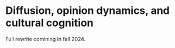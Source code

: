 # Diffusion, opinion dynamics, and cultural cognition

Full rewrite comining in fall 2024.

<!-- 
- Two chapters to be integrated
- GESIS

# GESIS

# Simulation and Agent-based Modelling

This notebook accompanies the recorded lecture on "Simulation and Agent-based Modelling." It's intended to provide you with a hands-on experience in building and analyzing agent-based models using Python.

## Learning Objectives

By the end of this workshop, you will be able to:

1. Understand the basic concepts and components of agent-based modeling.
2. Implement a simple SIR model using Mesa, a Python library for agent-based modeling.
    - In this notebook, this is done via the course package `icsspy`, but the models we load here are the same ones I developed in the lecture.
3. Analyze the behavior of the SIR model under different conditions and parameters.
4. Explore a Bounded Confidence Model to understand opinion dynamics.
5. Conduct sensitivity analysis and parameter sweeps to systematically investigate model behavior.


## Setup

Let's start by importing the necessary packages and configuring our environment.

```python
import mesa
from mesa.batchrunner import batch_run
import matplotlib.pyplot as plt
import numpy as np
import pandas as pd
import random
import networkx as nx
import seaborn as sns
import matplotlib.pyplot as plt

import icsspy
icsspy.set_style()
from icsspy.networks import plot_line_comparison
```


## Load and Configure the Model(s)

We'll begin by exploring a classic Susceptible-Infected-Recovered (SIR) model. This model is often used to simulate the spread of infectious diseases.

### Model 1: SIR Model with High Transmissibility

First, let's load the SIRModel class from the course package and define the parameters for our first model, which simulates a disease with a high infection rate.

```python
from icsspy.abms.sir import SIRModel

model_1_params = {'N': 100,
 'grid_height': 40,
 'grid_width': 40,
 'infection_rate': 0.3,
 'max_agent_step_size': 1,
 'n_initial_infections': 2,
 'n_iterations': 150,
 'recovery_time_range': [14, 24]
}

print("Model 1 Params\n", model_1_params)
```

Here, we have a population of 100 agents on a 40x40 grid. The infection rate is set to 0.3, meaning there's a 30% chance that a susceptible agent will become infected when in contact with an infected agent. The agents can move to adjacent cells, and their recovery time is randomly chosen between 14 and 24 time steps.

Now, let's run the model and store the results.

```python
model_1 = SIRModel(
    n_initial_infections = model_1_params['n_initial_infections'],
    grid_width = model_1_params['grid_width'],
    grid_height = model_1_params['grid_height'],
    N = model_1_params['N'],
    infection_rate = model_1_params['infection_rate'],
    recovery_time_range = model_1_params['recovery_time_range'],
    max_agent_step_size = model_1_params['max_agent_step_size'],
)

for i in range(model_1_params['n_iterations']):
    model_1.step()

m1res = model_1.datacollector.get_model_vars_dataframe()
m1res
```

### Model 2: SIR Model with Low Transmissibility

```python
model_2_params = {'N': 100,
 'grid_height': 40,
 'grid_width': 40,
 'infection_rate': 0.15,
 'max_agent_step_size': 1,
 'n_initial_infections': 2,
 'n_iterations': 150,
 'recovery_time_range': [14, 24]
}

print("\nModel 2 Params\n", model_2_params)
```

We have kept most of the parameters the same as in Model 1, except for the infection rate, which is now 0.15, to simulate a less contagious disease.

Now, let's run Model 2.

```python
model_2 = SIRModel(
    n_initial_infections = model_2_params['n_initial_infections'],
    grid_width = model_2_params['grid_width'],
    grid_height = model_2_params['grid_height'],
    N = model_2_params['N'],
    infection_rate = model_2_params['infection_rate'],
    recovery_time_range = model_2_params['recovery_time_range'],
    max_agent_step_size = model_2_params['max_agent_step_size'],
)

for i in range(model_2_params['n_iterations']):
    model_2.step()

m2res = model_2.datacollector.get_model_vars_dataframe()
m2res
```

### Comparing the Two Models

Let's compare the infection curves from both models to see how the different infection rates affect the spread of the disease.

```python
fig, ax = plt.subplots()
ax.plot(m1res['Infected'], label=r'High transmissibility, $\beta$=0.3')
ax.plot(m2res['Infected'], label=r'Low transmissibility $\beta$=0.15')
plt.xlabel("\nDiscrete Steps in Time")
plt.ylabel("Proportion Infected\n")
plt.legend(loc='upper right', fontsize=10)
plt.savefig('output/sir_compare_models_1-2.png')
```

### Analyzing Agent Interactions

In addition to tracking the number of infected agents, it's also useful to analyze how agents interact with each other during the simulation.

```python
interaction_graphs = {}
interaction_graph_summaries = {}

models = [model_1, model_2]
for i, model in enumerate(models, start=1):
    wel = []
    for agent in model.schedule.agents:
        for k, v in agent.interactions.items():
            wel.append((int(agent.unique_id), k, v))

    G = nx.Graph()
    G.add_weighted_edges_from(wel)
    interaction_graphs[f'M{i}'] = G

    avg_degree = round(sum(dict(G.degree()).values()) / float(G.number_of_nodes()), 2)
    interaction_graph_summaries[f'M{i}'] = (G.number_of_nodes(), G.number_of_edges(), avg_degree)
```

```python
interaction_graph_summaries = pd.DataFrame(interaction_graph_summaries).T
interaction_graph_summaries.columns = ['No. Nodes', 'No. Edges', 'Avg. Degree']
interaction_graph_summaries
```

```python
# Initialize an empty graph
G = interaction_graphs['M2']
weights = [d['weight'] for u, v, d in G.edges(data=True)]

plt.figure(figsize=(8, 6))
sns.ecdfplot(weights)
plt.xlabel('Interaction Weight')
plt.ylabel('ECDF')
plt.title('ECDF of Interaction Weights')
plt.grid(True)
plt.savefig('output/compare_agent_networks.png', dpi=300)
```


## Model Analysis

So far we have not been very systematic in how we've approaches analyzing the outputs of our SIR model. What's involved in more systematic analyses?

The primary goal of analyzing an agent-based model is to gain insights into how the model behaves and how well it represents the real-world system it's designed to simulate. This involves understanding the dynamics of the model, validating it against empirical data, and exploring the implications of different parameter settings.

When iteratively analyzing models, we can use Sensitivity Analysis, Parameter Sweeps, and Computational Experiments to understand, test, and analyze the behavior of the model under various conditions. These methods are essential for ensuring the model's reliability and for interpreting its results. 

## Sensitivity Analysis: Peak Proportion Infected

Sensitivity Analysis: Peak Proportion Infected
Sensitivity analysis helps determine how changes in model parameters affect the outcomes. Here, we'll focus on the peak proportion of infected agents as our outcome of interest.

First, let's set up a parameter sweep for the sensitivity analysis.


```python
params = {
    "N": 100,
    "grid_height": 40,
    "grid_width": 40,
    "infection_rate": [0.2, 0.4, 0.6, 0.8,],
    "recovery_time_range": [(7,14), (14,24)],
    "max_agent_step_size": [2, 4, 6, 8, 10, 12],
    "n_initial_infections": [1, 5, 10, 15, 20, 25]
}
```

Then we can run multiple mpdels for every combination of parameters using the batch_run() function.

```python
results = mesa.batch_run(
    model_cls=SIRModel,
    parameters=params,
    iterations=10,
    max_steps=100,
    number_processes=1,
    data_collection_period=1,  # collect data at every step
    display_progress=True,
)

results_df = pd.DataFrame(results)
results_df.info()
```

```python
results_df.head()
```

Let's create a small multiples plot to compare some high-level patterns across different parameter settings.

```python
melted_df = pd.melt(
    results_df,
    # include 'RunId' to differentiate runs
    id_vars=['n_initial_infections', 'infection_rate', 'Step', 'RunId'],
    value_vars=['Susceptible', 'Infected', 'Recovered'],
    var_name='State',
    value_name='Proportion'
)

# create the FacetGrid
g = sns.FacetGrid(
    melted_df, col="n_initial_infections", hue="State",
    col_wrap=3, height=4, aspect=1.5
)

# map the scatterplot for individual observations
g.map_dataframe(
    sns.scatterplot, x='Step', y='Proportion', alpha=0.005, edgecolor=None
)

# map the lineplot for aggregated data
g.map_dataframe(
    sns.lineplot, x='Step', y='Proportion', linewidth=2,
)

g.add_legend()
g.set_axis_labels("Time Step", "Proportion")
g.set_titles("Initial Infections: {col_name}")

plt.savefig("images/sir_subplots.png", dpi=300)
```


![Batch results for Model 2 with mean trends emphasized.](images/sir_subplots.png)

Next, we aggreate the results for the sensitivity analysis.

```python
aggregated_results = results_df.groupby(["RunId", "infection_rate", "recovery_time_range", "max_agent_step_size", "n_initial_infections"]).agg(
    peak_infected=("Infected", "max")
).reset_index()

aggregated_results.head()
```

Let's plot the sensitivity analysis results. We'll need to convert the `recovery_time_range` tuples into strings first.

```python
aggregated_results['recovery_time_range_str'] = aggregated_results['recovery_time_range'].apply(lambda x: f"{x[0]}-{x[1]}")
```

And then we can set up the plot.

```python
fig, axes = plt.subplots(2, 2, figsize=(16, 12), sharey=True)

# infection rate
sns.boxplot(ax=axes[0, 0], x="infection_rate", y="peak_infected", data=aggregated_results)
axes[0, 0].set_title("\n(a) Sensitivity to Infection Rate", loc="left")
axes[0, 0].set_xlabel("\nInfection Rate")
axes[0, 0].set_ylabel("Peak Infected\n")

# recovery time range (use the string version we just created)
sns.boxplot(ax=axes[0, 1], x="recovery_time_range_str", y="peak_infected", data=aggregated_results)
axes[0, 1].set_title("\n(b) Sensitivity to Recovery Time Range", loc="left")
axes[0, 1].set_xlabel("\nRecovery Time Range")
axes[0, 1].set_ylabel("Peak Infected\n")

# max agent step size
sns.boxplot(ax=axes[1, 0], x="max_agent_step_size", y="peak_infected", data=aggregated_results)
axes[1, 0].set_title("\n(c) Sensitivity to Max Agent Step Size", loc="left")
axes[1, 0].set_xlabel("\nMax Agent Step Size")
axes[1, 0].set_ylabel("Peak Infected\n")

# initial infections
sns.boxplot(ax=axes[1, 1], x="n_initial_infections", y="peak_infected", data=aggregated_results)
axes[1, 1].set_title("\n(d) Sensitivity to Initial Infections", loc="left")
axes[1, 1].set_xlabel("\nInitial Infections")
axes[1, 1].set_ylabel("Peak Infected\n")

plt.tight_layout()
plt.savefig("images/sir_sensitivity_analysis.png", dpi=300)
```

![Sensitivity plot for our SIR model parameters and peak proportion infected across all model runs.](images/sir_sensitivity_analysis.png)

### Correlate the Parameters with the Outcomes

As an additional step, we can correlate our parameters with the peak proportion infected to get a sense of the relative influence of each parameter. To do so, we have to transform the recovery time ranges into a single number. There are a few ways we could do this, but to keep things simple we'll take the mean of the two values.

```python
aggregated_results["recovery_time_range_numeric"] = aggregated_results["recovery_time_range"].apply(lambda x: sum(x) / len(x))
```

Once we've done that, we'll drop the original tuple (`recovery_time_range`) and it's string representation (`recovery_time_range_str`). I'll create a new dataframe for these modifications, since we'll use the dropped variables in our second sensitivity analysis.

```python
aggregated_results_4corr = aggregated_results.copy()
aggregated_results_4corr.drop(['recovery_time_range', 'recovery_time_range_str'], axis=1, inplace=True)
```

And now we can correlate!

```python
correlation_matrix = aggregated_results_4corr.corr()
peak_infected_correlations = correlation_matrix["peak_infected"].drop(
    ["peak_infected", "RunId"]
)
```

Let's visualize the correlations using a line comparison plot.

```python
for_plotting = {}
for parameter, correlation in zip(peak_infected_correlations.index, peak_infected_correlations.values):
    for_plotting[parameter] = round(correlation, 4)

plot_line_comparison(
    for_plotting,
    xrange=(0,1), # all positive correlations
    print_decimals=True,
    title="",
    xlabel='\nCorrelations between model parameters and peak infection.',
    filename="images/sir_correlations_params_peak_infection.png"
)
```


## Sensitivity Analysis: Time to Peak Proportion Infected

Next, let's analyze how different parameters affect the time it takes for the infection to reach its peak.


```python
time_to_peak = results_df.loc[results_df.groupby("RunId")["Infected"].idxmax()]
time_to_peak = time_to_peak[["RunId", "Step", "Infected"]].rename(
    columns={"Step": "time_to_peak", "Infected": "peak_infected"}
)

time_to_peak_merged = pd.merge(time_to_peak, aggregated_results, on="RunId")
```

Let's visualize how the time to peak infection varies with different parameters.

```python
fig, axes = plt.subplots(2, 2, figsize=(16, 12), sharey=True)

# Infection rate
sns.boxplot(ax=axes[0, 0], x="infection_rate", y="time_to_peak", data=time_to_peak_merged)
axes[0, 0].set_title("\n(a) Time to Peak Infection vs. Infection Rate", loc="left")
axes[0, 0].set_xlabel("\nInfection Rate")
axes[0, 0].set_ylabel("Time to Peak Infection\n")

# Recovery time range
sns.boxplot(ax=axes[0, 1], x="recovery_time_range_str", y="time_to_peak", data=time_to_peak_merged)
axes[0, 1].set_title("\n(b) Time to Peak Infection vs. Recovery Time Range", loc="left")
axes[0, 1].set_xlabel("\nRecovery Time Range")
axes[0, 1].set_ylabel("Time to Peak Infection\n")

# Max agent step size
sns.boxplot(ax=axes[1, 0], x="max_agent_step_size", y="time_to_peak", data=time_to_peak_merged)
axes[1, 0].set_title("\n(c) Time to Peak Infection vs. Max Agent Step Size", loc="left")
axes[1, 0].set_xlabel("\nMax Agent Step Size")
axes[1, 0].set_ylabel("Time to Peak Infection\n")

# Initial infections
sns.boxplot(ax=axes[1, 1], x="n_initial_infections", y="time_to_peak", data=time_to_peak_merged)
axes[1, 1].set_title("\n(d) Time to Peak Infection vs. Initial Infections", loc="left")
axes[1, 1].set_xlabel("\nInitial Infections")
axes[1, 1].set_ylabel("Time to Peak Infection\n")

plt.tight_layout()
plt.savefig("images/sir_time_to_peak_analysis.png", dpi=300)
```

There is much more we could do here, but let's move on to a different example.

# Social Learning, Influence, and Opinion Dynamics

- ODD Protocol for Bounded Confidence Model

## Bounded Confidence Models

```python
from mesa import Agent
from mesa import Model
from mesa.space import MultiGrid
from mesa.time import RandomActivation
from mesa.datacollection import DataCollector
import matplotlib.pyplot as plt
import seaborn as sns
import pandas as pd
import numpy as np
from pprint import pprint
import yaml

import icsspy
icsspy.set_style()
```

```python
from icsspy.abms.bounded_confidence import BoundedConfidenceModel
```


```python
model_params = {'N': 100,
 'epsilon': 0.5,
 'grid_height': 40,
 'grid_width': 40,
 'max_agent_step_size': 1,
 'n_iterations': 1500
}
pprint(model_params)
```

### Run the Model & Collect Data

Let's run the model with the parameters we've defined and collect the data.

```python
model = BoundedConfidenceModel(
    grid_width=model_params['grid_width'],
    grid_height=model_params['grid_height'],
    N=model_params['N'],
    epsilon=model_params['epsilon'],
    max_agent_step_size=model_params['max_agent_step_size'],
)

for i in range(model_params['n_iterations']):
    model.step()

results = model.datacollector.get_agent_vars_dataframe().reset_index()
results.head(10)
```

### Plot Opinion Distributions

Now, we'll visualize the evolution of the opinion distribution over time.

```python
grouped = results.groupby('Step')

plt.figure(figsize=(10, 6))

for name, group in grouped:
    sns.kdeplot(group['Opinion'], color='C0', alpha=0.2)

plt.xlabel('\nOpinion')
plt.ylabel('Density\n')
title = "Bounded Confidence Model\n" + r"$\epsilon$" + f" = {model_params['epsilon']}\n"
plt.title(title, loc='left')
plt.grid(True)
plt.savefig('output/bounded-confidence-opinion-distribution-evolution.png', dpi=300)
```

A collection of KDE plots showing the evolution of the opinion distribution at each time step in the model.


### Plot Opinions Over Time

Let's visualize how opinions change over time for individual agents.

```python
time_steps = results['Step']
opinions = results['Opinion']
title = "Bounded Confidence Model\n" + r"$\epsilon$" + f" = {model_params['epsilon']}\n"

plt.figure(figsize=(12, 6))
sc = plt.scatter(time_steps, opinions, c=opinions, cmap='coolwarm', alpha=0.5, s=10)
cbar = plt.colorbar(sc)
cbar.set_label('Opinion')
plt.xlabel('Time (Steps)')
plt.ylabel('Opinion')
plt.title(title, loc='left')
plt.xlim(time_steps.min(), time_steps.max())
plt.ylim(-1.01, 1)
plt.savefig('output/bounded_confidence_epsilon_one_run.png', dpi=300)
```

Three opinion clusters forming over time in a single run of a BCM with $\epsilon$ = 5. Note the center and two extremes.


### Experimenting with $\epsilon$

Finally, let's run the simulation with different $\epsilon$ values and compare the results.


```python
def run_simulation_with_different_epsilons(model_params, epsilon_values):
    all_results = []

    for epsilon in epsilon_values:
        model = BoundedConfidenceModel(
            grid_width=model_params['grid_width'],
            grid_height=model_params['grid_height'],
            N=model_params['N'],
            epsilon=epsilon,
            max_agent_step_size=model_params['max_agent_step_size'],
        )

        for i in range(model_params['n_iterations']):
            model.step()

        epsilon_results = model.datacollector.get_agent_vars_dataframe().reset_index()
        epsilon_results['Epsilon'] = epsilon  # Add epsilon to track different values
        all_results.append(epsilon_results)

    # Combine all results into a single DataFrame
    combined_results = pd.concat(all_results, ignore_index=True)
    return combined_results
```

Let's run the model for a range of $\epsilon$ values and then plot the results.

```python
epsilon_values = [0, 0.1, 0.2, 0.3, 0.4, 0.5, 0.6, 0.7, 0.8, 0.9, 1]
epsilon_results = run_simulation_with_different_epsilons(
    model_params, epsilon_values
)

epsilon_results.sample(10)
```

Let's create some subplots to compare runs for each of our $\epsilon$ values.

```python
grouped = epsilon_results.groupby('Epsilon')

fig, axs = plt.subplots(
    11, 1,
    figsize=(12, 30),
    sharex=True, sharey=True,
    constrained_layout=True
)

for (epsilon, group), ax in zip(grouped, axs):
    time_steps = group['Step']
    opinions = group['Opinion']

    sc = ax.scatter(
        time_steps,
        opinions,
        c=opinions,
        cmap='coolwarm',
        alpha=0.5,
        s=10
    )

    cbar = fig.colorbar(sc, ax=ax)
    # cbar.set_label('Opinion')

    ax.set_title(r"$\epsilon$" + f" = {epsilon}", loc='left')

    ax.set_xlim(time_steps.min(), time_steps.max())
    ax.set_ylim(-1.01, 1)

# custom positions for shared x and y labels
fig.text(
    0.5, -0.01,
    'Time (Steps)',
    ha='center',
    va='center',
    fontsize=18
)

fig.text(
    -0.01, 0.5,
    'Opinion',
    ha='center',
    va='center',
    rotation='vertical',
    fontsize=18
)

plt.savefig('output/epsilon_comparison_one_run.png', dpi=300)
```

Results of a parameter sweep on $\epsilon$. Note tendencies towards fragmentation, polarization, and consensus at different $\epsilon$ values.

# Conclusion

We explored the basic components of agent-based models and how to implement them in Python using Mesa and icsspy, aa various techniques for analyzing the results. Through sensitivity analysis and parameter sweeps, we gained insights into how different parameters influence model outcomes.

We've just scratched the surface of what's possible with agent-based models!


# Going Viral: Modelling the Epidemic Spread of Simple Contagions

- TODO: Use `mesa` instead of `NDLib`. Version 3 comes out in October with a stable release to follow shortly thereafter. Note that the jump to 3 breaks backwards compatibility. Hold off on this change for now. 

## LEARNING OBJECTIVES

- Explain what simple contagions are
- Describe processes / mechanisms that enable simple contagions to spread rapidly via network connections
- Configure an agent-based simulation of the spread of simple contagions through social networks using the Python package NDLib
- Interpret aggregate results produced by many different executions of a simulation model
- Explain the basic idea of a SIR model, and describe how network-based SIR models deviate from SIR models based on differential equations
- Execute a simulation model on empirical network data, both cross-sectional and dynamic

## LEARNING MATERIALS

You can find the online learning materials for this chapter in `doing_computational_social_science/Chapter_17`. `cd` into the directory and launch your Jupyter Server.

## INTRODUCTION

In this chapter, we will explore another aspect of social network analysis with an emphasis on modelling the spread of contagions over networks to better understand network structure. In previous chapters on networks, I emphasized the idea that network structures govern the spread of various kinds of things, such as infectious diseases, information, beliefs, and behaviours. In this chapter, we will dig deeper into theory, methods, and models that can help us understand how such contagions spread through networks. We will start by discussing the basics of a network-based approach to diffusion, and will introduce the idea of a "simple contagion," such as information or an infectious disease. Then I'll compare and contrast traditional models of epidemic spread with some simple network models and finish by extending our discussion of simple contagions to dynamic networks.  

## EPIDEMIC SPREAD AND DIFFUSION

Scientific approaches to studying the spread of contagions through populations have been developing for well over a century. Epidemiologists have been using mathematical models of disease spread like the  SIR model since at least the 1920s [@kermack1927contribution]. Some of the fundamental ideas behind this particular type of model, which partitions populations into different "compartments" (**S**usceptible, **I**nfected, **R**ecovered/**R**emoved, etc.) and models transitions between them, can even be traced back to models developed by the famous Dutch mathematician Daniel Bernoulli in 1766, which sought to understand the effect that eliminating smallpox would have on life expectency [@dietz2002daniel].

Traditional epidemiological models make some strong simplifying assumptions. The advent of network analysis has led epidemiologists to incorporate network structure and dynamics into their work to address some of those assumptions. Since it can be *incredibly* challenging, not to mention costly and time-consuming, to collect the relevant data, these models typically combine observational data with carefully specified simulation models that we can run thousands of times. We can then step back and look at the most common outcomes from these many simulations. 

The value of a network approach to questions of diffusion is not limited to epidemiology. Network analysts are interested in the spread of many different kinds of contagions, infectious diseases being only one (important) example. In network analysis, we use the term "**contagion**" to mean some "thing" that spreads through a network; it may be a disease, or perhaps news, a new fashion trend, safe-sex behaviours, or some other quality. Usually, contagions are things that are not consumed as they spread, but propagate and increase in total. A sum of money being shared through a network, for example, is not usually called a contagion, nor is it subject to epidemic spread and diffusion. 

To better understand the spread of a contagion through a network, there are some key terms that are important to know. A node is **activated** when they've adopted, caught, or been "infected" by whatever contagion is flowing over the network. For example, they might catch a cold or adopt a belief. A node is **exposed** to the contagion when an adjacent node is activated. 

Consider the hypothetical network shown in @fig-16_01, through which an information-based contagion spreads over time. At first (Time 0), Yevgen has some interesting gossip he is eager to share. Since Yevgen and Eric are directly connected, Eric is "exposed." Once Yevgen shares the information with Eric in Time 1, Eric becomes activated and his alters become exposed. Eric's switch from exposed to activated is a **state change**. All state changes in the figure are represented by changes in node color from white (not activated, not exposed) to grey (exposed) to activated (crimson). 

This is some *really* interesting gossip, and Eric can hardly contain it. He doesn't. He shares it with his contacts, triggering another set of state changes in Time 2. Finally, in Time 3, all of Eric's neighbourhood has been activated and the process continues to spread beyond the boundaries of the figure. 

![](figures/contagion_simple.png) 


This is an illustration of a **simple contagion** process. It's "simple" in several respects, the most salient of which is that transmission between any two people is *practically effortless*. A single interaction between two people is all that is needed to enable a simple contagion like information to spread. This is not just true for informational contagions, of course. Other simple contagions, such as COVID-19 or a sexually transmitted infection, spread with the same sort of ease. And yet we don't learn new information from every conversation, contract COVID-19 from every face-to-face interaction, or develop an STI following every sexual encounter. And despite having much in common, there are substantial differences in the specific diffusion patterns for these and other simple contagions.

There are two things that are especially important to keep in mind here. First, most contagions are not *automatically* transmitted after a single exposure. Therefore, we think about these transmission events in a **probabilistic** way rather than a **deterministic** way: each exposures increases the *likelihood* of activation. The second thing to understand is specifically related to social networks, and it's another simple idea that turns out to have profound scientific and practical consequences. All contagions are ultimately spread by specific transmission *mechanisms* like conversation (e.g., informational contagions), being co-present in the same spaces (e.g., COVID-19), and so on. These are **social mechanisms**. There are culturally-specific rules, norms, and conventions that govern how we interact with one another. Of course, we often violate those conventions. Yet, despite individual variation and deviations, the highly-patterned micro-level behaviours are strong enough to generate large-scale social networks that take on different shapes and structural configurations. Once formed, those emergent networks take on something of a life of their own and work in a top-down fashion to structure and constrain what happens at the micro-level, further shaping diffusion dynamics. 

Our day-to-day information sharing networks have *very* different structures than our sexual contact networks; consider the norms and attitudes associated with each. We are all embedded in these and countless other evolving networks at the same time, each defined by a host of factors, sociological and otherwise. So while simple contagions spread through networks in the same way (exposed nodes activate and expose other nodes), there are still a variety of factors that might lead them to spread differently from one another, and understanding these differences is vital. For network structure and processes, this is both a bottom up and a top down process. 

These are the two things that matter most for the spread of simple contagions: increased *likelihood* of transmission based on repeated exposures, and the effects of emergent and evolving network structure on the spread of a contagion as to spreads through ties, activating some but not others. **Complex contagions** behave differently, which we'll address next chapter. 

## MODELLING SPREADING PROCESSES WITH NDLIB

Understanding network diffusion is not always intuitive, especially when we discuss complex contagions. To lay the foundation for the next chapter, we will begin by modelling simple contagions. The models we are executing in this chapter are agent-based simulations [see @macy2002factors; @macy2009social; @epstein2006generative; @bruch2015agent; @shaw2019charting; @shaw2015mechanics] that unfold over time in a series of discrete steps. This means each node is equipped with some set of simple rules that govern what they can do and how they respond to their local neighbors. In the case of simple contagions, this is generally just a matter of probability of infection when two nodes come into "contact" in the simulation. As the model steps through time, it repeatedly executes those rules, changing each node's state and next iteration. This process continues for a fixed number of iterations that we determine ourselves, or until no further changes are possible. When the runs are finished, we can step back and look at overall patterns across the many different iterations.

We will use the NDLib package to develop the models [see @rossetti2018ndlib; @rossetti2017ndlib]. NDLib is built on top of NetworkX and, as of 2021, supports 27 different diffusion models for both simple and complex contagions out of the box. NDLib also contains utilities for specifying custom models from scratch, which gives us a good deal of freedom. 

The basic workflow for developing simulation models with NDLib involves: 

1. Creating or loading network data in the form of a NetworkX graph object
2. Selecting and configuring a diffusion model, or creating one from scratch
3. Executing the simulations
4. Visualizing the results, interpreting macro-level patterns, and drawing inferences about spreading processes

We will execute a several diffusion models, starting with epidemiological SIR models. To develop some intuition of how the modelling process works, we'll start with a simple model that is based *entirely* on simulated data. Then, we'll see how to go from executing a single simulation to executing hundreds, and finally how to execute these models using empirically observed network data. 

Next, we'll turn our attention to threshold models, executed using empirical network data. We will fit a variety of models with slightly different parameters, with a specific emphasis on understanding the effects of using different types of uniform and variable thresholds. 

  
> **Further Reading**    
>   
> @rossetti2018ndlib provide an overview of the design of NDLib. If you want to learn more about network theories of diffusion, I would recommend the first two chapters of Damon Centola's [-@centola2018behavior] *How Behavior Spreads* and the first few chapters of Centola's [-@centola2021change] *Change: How to Make Big Things Happen*.
>


### Simple Contagions, Beyond Your Neighborhood

Since simple contagions can spread with only a single source of exposure, they can "go viral" fairly easily, even if most ultimately do not. Think, for a moment, about the kinds of networks that enable the spread of COVID-19, mass email chains, or internet memes. What are the features of those networks that you would expect to be most relevant? There is, of course, the trivial example of a completely connected network, where every node is connected to every other node, in which case simple contagions can spread with astonishing speed and efficiency. If someone sends a hilarious cat video to everyone on a listserv, then anyone who opens the email will have been activated by the action of a single node. Social networks are *very rarely* completely connected, however. 

We can also think of network effects that are related to differences in how central people are. In Chapter 16, we discussed two betweenness centrality measures: shortest paths and current flow. Nodes with high betweenness centrality are especially important in the transmission of simple contagions because they are disproportionately likely to be the conduit between densely connected clusters of nodes (such as the cohesive subgroups we considered in Chapter 15). Once a simple contagion enters a cohesive subgroup, the members of that group generally become activated *very* quickly. The more paths that lead into the cluster, the more quickly the process happens, but if the paths are few in number, or if they are rarely used (i.e., $i$ and $j$ talk, but infrequently) then the contagion may never make the leap from one to the other. We'll see this dynamic in action when we turn to the simulations a bit later in the chapter.

This way of thinking about network effects on information diffusion owes much to Mark Granovetter's [-@granovetter1973strength] classic article "The Strength of Weak Ties." Granovetter, a grad student at the time, was interested in understanding how blue-collar workers in the Boston area got information about job opportunities. He found that the most efficient sources of information were contacts with whom the job-seeker had relatively infrequent contact, and that this was primarily due to the fact that these contacts were not part of the seeker's usual cluster of friends and family, who tended to have access to the same information. The "**strength of weak ties**" idea, then, is that ties that are **affectively weaker** (i.e., we don't know them as well and we interact with them less frequently) can be **structurally stronger** because they are a conduit of novel information into our tight clusters of personal ties, within which quite a lot of redundant information circulates. This was an important finding that laid the foundation for much of the research into diffusion that followed, but also serves as a reminder that we should not expect all contagions to act the same. 

Several network measures can give us imperfect insights into diffusion processes. One of the simplest is **network diameter**, which is equal to the length of the longest shortest-path in the network. If a contagion is spreading along shortest paths, network diameter will tell us the maximum number of exposures needed to reach the whole network from a given starting node. A network with smaller diameter will likely be more conducive than a similar network with higher diameter. Unfortunately, however, network diameter tells us little to nothing about the network's overall structure, since it only gives us information about a single path (or multiple equal paths). 

Ideally, a network-level measure that could offer insight into how diffusion processes might unfold over time would include more information about the structure of the network *in general*. Think back to  shortest path betweenness centrality for a moment. As we discussed above, nodes with high betweenness centrality are likely to play a very important role in the diffusion of *simple* contagions through a network because they are efficient routes between distant parts of a network. However, a single node's betweenness centrality does not give us a good idea of the network's structural effects on the spread of a simple contagion. Instead, we could calculate the average length of *all* shortest paths in the network, which would give us a better idea of how easy it is for any one node to reach any other. And since simple contagions spread easily within clusters, a single activated node will expose most or all of a cluster. Given this theoretical knowledge, we could calculate a network's **clustering coefficient**, which summaries the tendency for nodes to be present within clusters. Higher clustering coefficients indicate that nodes are more likely to be found in closed triplets (triangles), which at a larger scale tends to produce very dense clusters. 

Putting these two things together, we could hypothesize that networks that have low average shortest paths and high clustering coefficients are very likely to facilitate the spread of a simple contagion. In fact this is *exactly* the case, and what we've described is known as a **small-world network**, the properties of which were famously exposed by @watts1998collective.

### Imports


```python
import pandas as pd
import networkx as nx
import matplotlib as mpl
import matplotlib.pyplot as plt
import seaborn as sns
import pickle

import ndlib.models.ModelConfig as mc
import ndlib.models.epidemics as ep
from ndlib.utils import multi_runs

from dcss import set_style, download_dataset
from dcss.networks import *

set_style()
```

### Simulating a Small World

To get started with modelling diffusion processes, we'll simulate a simple network with 300 nodes. The particular type of network we are simulating here is a "small world" network, which if you recall from earlier is a type of network with low average shortest paths and high clustering coefficients. Each node in this simulated network, shown in @fig-16_01, will be connected to 4 other nodes. Obviously this network differs substantially from just about any existing social network that we might observe empirically, but it's a useful starting point. Once we've developed some intuition of the how these types of models work, we'll switch over to using empirical data on interaction networks. 


```python
population_size = 300
G = nx.watts_strogatz_graph(population_size, 4, 0.15)
G.name = "A Simulated Small World"

print(G)
```


```python
layout = nx.nx_pydot.graphviz_layout(G)

fig, ax = plt.subplots(figsize=(12, 12))
nx.draw(G,
        pos=layout,
        node_color='gray',
        edge_color='gray',
        node_size=100,
        width=.5)
plt.savefig('figures/16_01.png', dpi=300)
```


    
![png](figures/16_01.png){#fig-16_01}
    


## SIMPLE CONTAGIONS AND EPIDEMIC SPREAD

Let's start by simulating the spread of a simple contagion through our simulated social network. Since we've already constructed our the NetworkX object (`G`), we can jump straight to the second step of the workflow, which is to configure the parameters for our first model.

### The SIR Model

We'll be developing several SIR models to better understand the spread of simple contagions. SIR is a **compartmental model** of disease spread that partitions a population into three compartments: 

- **susceptible** people, who may become infected in the future, 
- **infected** people are people who may spread the disease, and 
- **recovered/removed** people, who, depending on the model have either died or recovered and developed immunity.

Traditional SIR models describe transitions between these compartments using a set of differential equations. Note that the equation for each population takes into account other population compartments. As one changes, the others will change. The Susceptible population will become infected at a rate proportional to **the number of Infected and Susceptible** (the more there are of one or the other, the faster a disease will spread), but slowed down by the total population size, a kind of proxy for population density. The Infected population will increase at the same rate that the Susceptible population decreases, as people move from one compartment to the other, but it will also decrease at a rate relative to its size and how quickly people recover from the disease. Similarly, the Recovered compartment will increase at the same rate that the Infected compartment is losing population. We'll see this in happen in the simulations that follow:

\begin{align}
\frac{dS}{dt} &= - \left( \frac{a}{N}\right)  I S \\
\frac{dI}{dt} &= \left( \frac{a}{N}\right)  I S - b I \\
\frac{dR}{dt} &= bI
\end{align}

Subject to $R_0 = \frac{a}{b}$

Where: 

* $\frac{dS}{dt}$, $\frac{dI}{dt}$, and $\frac{dR}{dt}$ represents the *rate of change* in the relevant population compartment 
* $N$ is the total population
* $R_0$ represents the ability of a single infected individual to infect others, the **basic reproduction rate**
* $a$ and $b$ are parameters that can be related to the typical time between contacts and the typical time until an Infected becomes Recovered. 

While powerful in its simplicity, the differential equation SIR model pays for that simplicity by assuming that there is homogenous mixing between populations. Human agency and behaviour is abstracted away until people act like atoms bouncing into each other. This is where network SIR models have made their contribution. 

#### Initializing and Configuring the SIR Model

As we are interested in epidemic spread of contagions through networks, we won't be using differential equations. We will be using NDLib to produce our *simulations*. There is a few differences in how NDLib handles SIR models compared to the above differential equations, that arise out of the fact that NDLib works on networks rather than equations. The above equations are continuous, while NDLib uses strict integer counts of nodes for each status/compartment and time steps. The differential equation SIR model is deterministic, but NDLib uses probabilistic infection and recovery. For the sake of clarity, NDLib uses status instead of compartment, and removed instead of recovered. These last two differences are purely semantic and you can use whichever is most appropriate for your particular model. 

The parameters governing how the simulation will unfold are stored in a special model configuration object. As just described, the SIR model takes two parameters. For the sake of clarity, I have used $a$ and $b$ in the differential equation model and the more traditional $\beta$ and $\gamma$ for the probabilistic NDLib parameters:

- `beta` ($\beta$) is the probability of infection, and
- `gamma` ($\gamma$) is the probability of recovery.

In addition to these two parameters, we have to specify the percentage of nodes that are activated / infected at the start the start of our simulation -- the dawn of time for our simulated society. We'll start by setting the probability of infection at 5% and the probability of recovery at 1%, and by randomly infecting 10% of the network. 

Since we'll be executing multiple simulations, we'll define a custom function that let's us simplify the process of configuring new SIR models.


```python
def sir_model(network, beta, gamma, fraction_infected):
    model = ep.SIRModel(network)

    config = mc.Configuration()
    config.add_model_parameter('beta', beta)
    config.add_model_parameter('gamma', gamma)
    config.add_model_parameter("fraction_infected", fraction_infected)
    
    model.set_initial_status(config)
    return model 
```


```python
sir_model_1 = sir_model(
    G, beta=0.05, gamma=0.01, fraction_infected=0.1
)

sir_model_1
```


#### Executing the Simulations

NDLib offers two different methods for executing the simulations. The `.iteration()` method executes a single iteration (1 step through time) and `.iteration_bunch()` executes $n$ iterations. Below, we'll execute 200 iterations, which means we will step through 200 moments in time, executing the probabilistic model's rules, and assessing node states at each step. We'll set the argument `node_status` to `True` so that the method returns information about the status of each node in each iteration, rather than just summary statistics for the overall population. We will use ` to suppress the overly verbose output that tells us about the progress of each iteration. 


```python
sir_1_iterations = sir_model_1.iteration_bunch(200, node_status=True)
```

`.iteration_bunch()` returns a list containing data on each of the 200 iterations in our simulation. The data pertaining to each individual iteration is provided in the form of a dictionary with the following key-value pairings:
    
- **iteration**, which tells us which iteration of the simulation the data pertain to.
- **status** is another dictionary. Each key in this dictionary is a node ID and the corresponding value indicates their status at that particular iteration. The length of this dictionary is therefore equal to the number of nodes in the population. 
- **node_count** is another dictionary where the keys represent node states and the values indicate the cumulative sum of nodes with that state, up to and including the present iteration.
- **status_delta** is yet another dictionary, this time providing information about how the number of nodes in each of the status categories has changed since the previous iteration. For example, a delta of 2 for the 'Infected' status would indicate that 2 additional people were infected in this iteration. A value of -3 for the 'Susceptible' status would indicate that three nodes switched from susceptible in the previous iteration to a different state in the present iteration. 

In other words, most of the data returned by `.iteration_bunch()` is in the form of dictionaries nested inside other dictionaries, organized as a list. The innermost dictionaries are what tell us what has happened in any particular point in time during the simulation process. For example, to get data that can be used to plot the trend line for each status, we could iterate over the list and extract the `'node_count'` data for each iteration. Below we preview the first 10. 


```python
[iteration['node_count'] for iteration in sir_1_iterations][:10]
```


Iterating over the models results is straightforward, but since we're going to be performing a fair number of simulations and we'll be looking for the same nested information each time, we'll define a few custom functions that allow us to easily extract the information we want. 

The `simulation_overview()` function, defined below, iterates over the results of the simulations and extracts:

1. the number of nodes in each state at each iteration, converted to a proportion of the overall population; and
2. the status deltas for each iteration, which tell us how the numbers of nodes in each status category change between simulation runs, such as +3 infected, -3 susceptible. 

Both are returned as dataframes. 


```python
def simulation_overview(iteration_results, network, prop=True):
    population_size = network.number_of_nodes()

    trends = []
    deltas = []

    for iteration in iteration_results:
        trends.append(iteration['node_count'])
        deltas.append(iteration['status_delta'])

    columns = ['Susceptible', 'Infected', 'Removed']

    # trends DF
    trends = pd.DataFrame(trends)
    trends.columns = columns
    if prop is True:
        trends = trends.div(population_size)

    # deltas DF
    deltas = pd.DataFrame(deltas)
    deltas.columns = columns

    return trends, deltas
```

We'll use our custom function `simulation_overview()` to parse the output from the simulation model we just executed and create our two dataframes. 


```python
sir_1_trends, sir_1_deltas = simulation_overview(
    sir_1_iterations, G
)    

sir_1_trends.head()
```

From here, we can plot (1) trends in the number of susceptible, infected, and removed nodes; and (2) the compartment deltas. The results are shown in @fig-16_03.


```python
fig, ax = plt.subplots()
sns.lineplot(data=sir_1_trends)

ax.set(
    xlabel='Iteration / step in time', ylabel='Proportion of nodes'
)

sns.despine()
plt.legend()
plt.savefig('figures/16_03.png', dpi=300)
```
    
![png](figures/16_03.png){#fig-16_03}
    
This plot offers a high-level summary of what has happened to our simulated society over time. In this particular case, we can see the proportion of infected nodes increases dramatically, infecting more than 70% of the population in fewer than 50 iterations (when you factor in those who had already recovered by iteration 50, about 90% of the population had been infected, but some had already recovered). At the same time, the number of susceptible nodes decreases (which we should expect, given the zero-sum and unidirectional nature of the SIR model). Over time, there is a fairly steady increase in the number of nodes who are removed from the simulation due to immunity or death.

Let's also take a quick look at the deltas for each state (@fig-16_04). 


```python
fig, (ax1, ax2, ax3) = plt.subplots(3,1, figsize=(8,8), sharex=True)
sns.lineplot(ax = ax1, data=sir_1_deltas['Susceptible'], color='gray')
sns.lineplot(ax = ax2, data=sir_1_deltas['Infected'], color='gray')
sns.lineplot(ax = ax3, data=sir_1_deltas['Removed'], color='gray')
    
## EMPHASIZE DEVIATIONS FROM 0
ax1.axhline(0, color='crimson')
ax2.axhline(0, color='crimson')
ax3.axhline(0, color='crimson')

ax3.set(xlabel='Iteration')
plt.savefig('figures/16_04.png', dpi=300) 
```

![png](figures/16_04.png){#fig-16_04}
    
This plots shows how the number of nodes in each of the three possible node states changes from one iteration to the next, and is not cumulative. It should make some intuitive sense: in the SIR model, a susceptible node can either stay susceptible or become infected, an infected node can either stay infected or become removed, and a removed node cannot change state. Therefore, the susceptible population should always decrease, the infected population can increase or decrease, and the recovered population always increases.

#### Wait, Who Did We Just Infect?

Recall that NDLib is simulating discrete nodes in a network, rather than solving differential equations. @fig-16_05 provides a bit of additional insight into what has happened to our simulated society throughout this process. We took 200 steps through time, but a lot of action happened in just the first 20 steps. Each of the subplots in the Figure below represents one of the first 20 iterations. At each iteration, the nodes are crimson if they are newly infected, or were infected in a previous iteration. Grey nodes are susceptible. Some of these nodes of course transitioned to the "removed" state, but for pedagogical reasons, my interest here is in highlighting the specific paths the contagion moves along. Though there are, of course, some clusters that form around the initial seed infections, there is no indication that the contagion gets "stuck" in those clusters. It spreads easily to infect surrounding nodes. 

There is another (more important) pedagogical reason for this figure: to emphasize that it's just *one* of many possible outcomes. We've performed a *single simulation* over 200 time steps. Showing this sequence of snapshots of the network over time is a useful reminder that at any point in this process, including T0 where we see the nodes that were randomly infected at the start of our model, *things could have gone differently*, unlike with deterministic SIR models using differential equations, which always give the same results. We might have selected a different random subset, for example. Since the transmission process is probabilistic, minor differences in which nodes get infected at any given point in the process could have an impact on what happens later, such as opening up or closing off certain regions of the network to the contagion. All of this and more is possible with the *exact* same model we used, with the same probabilities of infection and removal. 

What should we do? Simulate a *whole lot more* and look at aggregate patterns across all of those simulations. Let's do that now. 

![](figures/activations_first_20.png)

#### Let's Do That 500 More Times

NDLib's `multi_runs()` function enables us to easily execute many simulations from the same model, and because each simulation is independent of the others, they can be executed efficiently in parallel. This time, let's use `multi_runs()` to execute 500 simulations, each with 200 iterations. 


```python
trends = multi_runs(
    sir_model_1, 
    execution_number=500, 
    iteration_number=200, 
    infection_sets=None, 
    nprocesses=4
)
```

The results returned by `multi_runs()` are very similar to that returned by `iteration_bunch()`, only more deeply nested. The custom function from the utilities package, parses the output and produces a trend plot (@fig-16_06).


```python
visualize_trends(
    trends, 
    network=G, 
    proportion=True, 
    return_data=False
)

plt.savefig('figures/16_06.png', dpi=300)
```

![png](figures/16_06.png){#fig-16_06}
    
This figure conveys the same type of information as the first trend plot we produced, only this time it does so for 500 simulations with 200 iterations rather than 1 simulation with 200 iterations. Each thin gray line represents the trend for one of the three possible states across the iterations of a single simulation, and the three more prominent lines represent the median trend across all 500. As you can see, there are a few simulations that deviate from the pack, but for the most part the patterns are very clear, and things don't fluctuate wildly across runs. 

Now that we've seen the logic of how to develop diffusion models in NDLib, and we've seen how to parse the results of the simulations and visualize their results, we're ready to start using actual empirical network data. 


### From Simulated Societies to Denmark

For the rest of this chapter, we will make use of network data collected as part of the the Copenhagen Networks Study [see @sapiezynski2019interaction; @stopczynski2014measuring]. This dataset is a multilayer temporal network made up of more than 700 university students in Copenhagen. It was collected using smartphones, 3rd party APIs, and online questionnaires. The layers consist of a physical proximity network using Bluetooth signal strength, phone calls, text-messages, and Facebook friendships. Each of these network types has additional information regarding the relations, including time stamps, phone call duration, and so on. I recommend reading @sapiezynski2019interaction to learn more about this dataset in general.

The data we'll use here is a subset of the bluetooth physical co-location network data that I've filtered to include interactions that occurred over a roughly 24 hour period. 

```python
cns_url = "https://www.dropbox.com/scl/fo/svfktjetp2j8we2mh2s3g/ADogVe6DhJPEwIEsiGJndjI?rlkey=fozovcld3xdztawxj2hxzvxzv&st=016vi6lr&dl=0"

download_dataset(cns_url, 'data/copenhagen_networks_study/')
```

```python
bluetooth_contact = pd.read_csv("data/copenhagen_networks_study/cns_bluetooth_filtered.csv", sep=',')
bluetooth_contact.head()
```

As we've done in previous chapters, we can use the `from_pandas_edgelist()` function to create a NetworkX graph object from the `bluetooth_contact` dataframe. In this case the researchers have used `user_a` and `user_b` instead of `i` and `j`, but as long as NetworkX knows which two columns represent an edge, it's perfectly content. 


```python
g_bluetooth_contact = nx.from_pandas_edgelist(bluetooth_contact, 'user_a', 'user_b', create_using=nx.Graph())
g_bluetooth_contact.name = 'CNS Bluetooth Contact'
print(g_bluetooth_contact)
```

```python
layout = nx.nx_pydot.graphviz_layout(g_bluetooth_contact)
```

This network is quite dense, so visualizing it is a bit tough. In @fig-16_07, I overlay a contour plot to give an idea of where the density lies, and what kind of gradient it follows. 

- **TODO: Update this; gt here too?**

```python
for_contour = pd.DataFrame([v for k,v in layout.items()])

fig, ax = plt.subplots(figsize=(12, 12))
sns.kdeplot(x=for_contour[0],y=for_contour[1])

nx.draw(g_bluetooth_contact,
        pos=layout,
        node_color='gray',
        edge_color='gray',
        node_size=100,
        width=.5,
       alpha=.3)

plt.savefig('figures/16_07.png', dpi=300)
```

![png](figures/16_07.png){#fig-16_07}
    
Let's also inspect the degree distribution (@fig-16_08).


```python
fig, ax = plt.subplots()

deg = pd.Series(
    dict(g_bluetooth_contact.degree())
)

sns.ecdfplot(deg)

sns.despine()
ax.set(xlabel='Node degree')
plt.savefig('figures/16_08.png', dpi=300)
```

![png](figures/16_08.png){#fig-16_08}
    
Now we're ready to develop our second SIR model. We'll keep the same `beta` ($\beta$) and `gamma` ($\gamma$) parameters, and the same proportion of initially infected nodes. Unlike last time, we'll let our simulations run for 300 iterations, and we'll execute a batch of 500. In order to compare our results against future models, we're going to set the initially infected nodes so we can isolate the effects of changing parameters. While we are choosing the nodes randomly, we'll set a seed for the random number generator to keep results consistent for the book. You would not normally do this for research purposes. Since we're running 500 simulations, we will produce 500 initial infection sets.  

The results are shown in @fig-16_09.


```python
import random
import copy

random.seed(42)

def rand_infection_set(network, frac):
    """
    Randomly select nodes from node_list without replacement
    """
    node_list = list(network.nodes())
    sample = random.sample(
        node_list, 
        int(round(len(node_list)*frac, 0))
    )
    return sample
    

infect_sets = [
    rand_infection_set(
        g_bluetooth_contact, 0.1) 
        for x in range(500)
]
```


```python
sir_model_2 = sir_model(
    g_bluetooth_contact,
    beta=0.05,
    gamma=0.01,
    fraction_infected=0.1
)

sir_model_2_trends = multi_runs(
    sir_model_2,
    execution_number=500,
    iteration_number=300,
    infection_sets=infect_sets,
    nprocesses=4
)
```


```python
visualize_trends(
    sir_model_2_trends, network=g_bluetooth_contact, proportion=True, return_data=False
)

plt.savefig('figures/16_09.png', dpi=300)
```

![png](figures/16_09.png){#fig-16_09}
    
We see the same general pattern we saw before, with an early spike of infections that spreads rapidly through the population, accompanied by a decline in the proportion of susceptible nodes. And as before, we see a fairly steady increase over time in the number of nodes that are removed by immunity or death. By the 100th iteration, nearly every susceptible individual has been infected, and all that remains is the recovery process. Note, however, that if we had more isolated components in the network, rather than one large one, some simulations might have hade very different results. Since contagions cannot spread without an interaction, each component would need to have at least one infected node at T0 for infection to be a possibility. In general, the higher the number of components in a network, the more important the number and distribution of initial infections will be. 

Another thing to note from these visualizations is that the trends across all simulations are usually more tightly clustered together right at the dawn of simulated time than they are as the simulation progress. Since each simulation starts with the same conditions, they have little room to diverge from each other. As the infection spreads with some random chance at each time point, different parts of the network may open up at different rates, and different initially infected nodes may be more conducive to faster or slower transmissions through the network.

Now let's model a simple contagion with $\beta = 0.01$, dramatically dropping the probability of transmitting an infection. The results are shown in @fig-16_10.


```python
sir_model_3 = sir_model(
    g_bluetooth_contact,
    beta=0.01,
    gamma=0.01,
    fraction_infected=0.1
)

sir_model_3_trends = multi_runs(
    sir_model_3,
    execution_number=500,
    iteration_number=300,
    infection_sets=infect_sets,
    nprocesses=4
)
```


```python
visualize_trends(
    sir_model_3_trends, network=g_bluetooth_contact, proportion=True, return_data=False
)

plt.savefig('figures/16_10.png', dpi=300)
```

![png](figures/16_10.png){#fig-16_10}
    
Notice that lowering the probability that an infected person transmits the contagion to a neighbour has produced several noticable differences. First, the initial spike of infections is much less sharp, and its effects are more spread out over time. Public health interventions during a pandemic will often focus on reducing the disease's $\beta$ because it helps "flatten the curve." A region's healthcare facilities usually operate close to their maximum capacity during non-pandemic times for the sake of efficiency, but that means that sudden spikes can overwhelm the available resources. Reducing the rate of infection, by mandating wearing masks for example, can help buffer the system against rapid shocks. 

You may also notice that Susceptible populations in the simulations tend to settle at a higher point than in the previous model, roughly in 5-10% range. This is because individuals are spreading the contagion less before recovering, resulting in the recovered/removed individuals forming a barrier around small portions of the network and preventing further spread into those areas. 

### Simple Contagions on Dynamic Networks

So far, we have only examined static networks; the network's structure does not change over the course of the contagion's spread. A discussion of dynamic networks is unfortunately beyond the scope of this book, but if you are interested, the process is a generalization of what we have just done, however we pass NDLib a series of snapshots of the network at different time points. A brief example is provided in the online supplementary learning materials.

## CONCLUSION

### Key Points 

- Learned key social contagion terminology
- Discussed the differential equation SIR model and contrasted it against the network simple contagion model
- Used NDLib to run network contagion simulations
- Laid the groundwork for discussing complex contagions 



# Not so Fast: Modelling the Diffusion of Complex Contagions

## LEARNING OBJECTIVES

- Differentiate between simple and complex contagions
- Compare the typical diffusion processes for simple and complex contagions
- Explain the role that contagion, network structure, and individual thresholds play in threshold models of diffusion and social influence
- Develop simulations and computational experiments of complex diffusion processes with NDLib

## LEARNING MATERIALS

You can find the online learning materials for this chapter in `doing_computational_social_science/Chapter_18`. `cd` into the directory and launch your Jupyter Server.

## INTRODUCTION

In the last chapter we discussed the epidemic spread of simple contagions though networks, focusing on simple epidemiological models of disease spread. Many people use analogies to infectious diseases to describe how other types of things spread through networks, such as beliefs and behaviours. To do so is a mistake with potentially negative impacts. To understand why, I'll introduce the idea of complex contagions and compare them to simple contagions. We'll also break down some of the most important differences in the mechanisms and network structures that govern their spread. Then I'll introduce threshold models for complex contagions, and show you how to configure, execute, and interpret them using NDLib. 

## FROM SIMPLE TO COMPLEX CONTAGIONS

**Complexity** is an important concept that takes the idea of multiple exposures a step further than mere counts. Just like the network perspective on simple contagions, it does so by taking the relationship between micro-level contexts and macro-level network structures very seriously. The difference is in the details. 

Whereas simple contagions can spread easily with exposure from even a single contact with a single alter, **complex contagions** require multiple exposures from multiple *sources* to spread. The ultimate difference comes down to whether one *chooses* to become activated, or to "**adopt**" the contagion. For example, you don't "choose" to catch a cold from your cousin's kid; exposure is sufficient. But you can choose whether to sign up for the latest social media platform, to wear the same style of clothes in 2021 that my parents wore in 1991 (which, inexplicably, is a thing), or to join a violent far-right mob and storm the US capitol building. In all of these case *and many others*, there is some sort of cost or risk involved in activation, which may range from small ("My Millennial friends will tease me for dressing like their parents did in 1991") to large ("Things might end poorly for me if I join a violent far-right mob and storm the US capitol building"). 

In his groundbreaking work on complex contagion, Damon @centola2018behavior pointed out that  **social confirmation**, or **social proof**, is much more important when there is a lot at stake, or when there is a lot of risk and uncertainty involved. More specifically, he proposes four social mechanisms that shape the spread of complex contagions in ways that differ profoundly from simple contagions. 

1. **Strategic complementarity** comes into play when a contagion becomes more useful as the number of other adopters increases. Using an open source end-to-end encrypted messaging app like Signal is a *great* idea, but it's not very useful if you're the only one using it. It becomes much more valuable if the people you want to communicate with are also using it. 
2. **Credibility** comes into play when a contagion is unknown, untested, or considered risky, and therefore nodes are unlikely to activate until they have seen several neighbours do so without negative consequences, or prove the value of activating (again, "social proof").
3. **Legitimacy** comes into play when the perception of **social** risk or value of a behaviour depends on the number of activated neighbours. If a dramatic new fashion trend puts you at the edge of your comfort zone, seeing multiple neighbours wearing that style may make you more comfortable adopting it. 
4. **Emotional contagion** comes into play when the excitement of adopting the contagion in influenced by, or influences, the excitement of neighbours. 

Credibility and legitimacy may seem closely related, or even the same, as they both relate to perceptions of risk. The distinction arises out of where the risk is perceived. Credibility relates to the risk of the contagion: "this technique is new and potentially dangerous to my patients." Legitimacy relates to the *social* risks of being activated. The risk (or the perception of risk) comes from one's neighbors. Ensuring a contagion is credible may require only a few positive examples. Ensuring a contagion is legitimate may require a certain portion of one's neighbours be activated. This will come up in our discussion of **thresholds** later. A complex contagion may be driven by any combination of the above mechanisms.

Consider, then, what complex contagions need to spread. The basic idea is illustrated in @fig-17_01. In this scenario, let's say Eric is considering signing up for a new fitness app that he heard about on a podcast. The app is free to use as long as you complete the workouts you say you're going to complete, but if you skip a workout without a good reason the app charges your card and donates £10 to a cause you find morally and politically objectionable. Ouch. What a gut punch that would be. 

Eric's friend Chitra is already using the app. She loves the idea and enthusiastically promotes it to everyone she knows, including Eric. (The size of the arrow reflects her energetic promotion of the app.) But most of Eric's good friends don't use the app and Chitra's enthusiasm alone is just not enough to tip Eric into adopting. Then Eric learns that Yevgen has also been using the app and, having recently lost £10 to the campaign of a politician with a penchant for recklessly spreading bullshit, has never been so fired up about glute bridges and deadlifts. Now he never skips leg day. Still, Eric doesn't budge. The idea of losing £10 to a politician with a penchant for spreading bullshit is just too high a risk. But then Jamuna adopts the app. Maybe it's not so bad? 

Eric adopts. 

![](figures/contagion_complex.png)

In these cases, we've focused on differences in what simple and complex contagions need to spread through a network. The main difference boils down to whether exposure from a single source is sufficient to activate a node ("Karen told me she's storming the US capitol building on Wednesday. I am most definitely not doing that.") or whether more social confirmation is required to make a decision to activate ("*Everyone I know is storming the capitol building on Wednesday*... I guess that's a thing that happens now? And Karen graciously offered to give me a ride to the riot, so maybe I should go?"). 

I realize that in the example above, I'm making light of an extremely serious situation. While possibly in poor taste, I'm using an extreme case to drive home an important point: there are some things that most of us are highly unlikely to do just because we know someone who is doing it, and this is most certainly the case for decisions that involve a non-trivial amount of risk and uncertainty. But it also raises another interesting dimension of the problem: our own individual **thresholds** for social confirmation might vary. Some people might be willing to storm the capitol building when their favoured candidate loses an election because 1/2 of their closest friends are storming the capital. For others it might take 3/4 or 7/8 of their friends. Or perhaps all they need is to know a total of 10 people. Or perhaps they would *never* storm the capitol building no matter who else was. 

How can we take these variations into account? And how does the nature of the contagion, variability in individual thresholds, the social and interaction rules governing the formation of ties in a network, and the emergent structure of the network interact? How do we deal with the probabilistic nature of all of this? *How do we manage all this complexity?*

We'll be in a position to dig into these questions with some models very soon. But first, let's take a closer look at some of the ways in which network structure matters in a more *global* sense, and how it relates to the notion of variability in individual-level thresholds. 

  
> **Further Reading**    
>   
> Damon Centola's [-@centola2018behavior] *How Behavior Spreads* is the best place to learn about complex contagion theory. @centola2007complex is one of the classic articles on complex contagion theory, and @guilbeault2018complex is a more recent review. 
>


## BEYOND LOCAL NEIGHBORHOODS: NETWORK EFFECTS AND THRESHOLDS

We know that micro-level social mechanisms shape specific exposure events in somewhat predictable ways and govern the transmission of a contagion from one individual to another. We discussed several examples in the previous chapter. These micro-level processes give rise to specific macro-level structures that act in a top-down fashion to constrain our actions and determine the shape and scale of spread through a population. Importantly, these processes differ for simple and complex contagions. If we incorrectly assume that every contagion spreads like a simple contagion, then our efforts to promote specific beliefs (e.g., this vaccine is safe, the election was not rigged) and behaviours (e.g., wearing a mask reduces the likelihood of spreading COVID-19, using condoms helps reduce the spread of STIs) are in vain. @centola2018behavior, for example, has shown through ingenious experimental design and carefully designed simulations that the same network structures that accelerate the spread of a disease ("simple" contagion) can inhibit the spread of behaviours ("complex" contagion) needed to combat those same diseases. These differences are therefore vital to understand if we want to successfully conduct interventions, broadly conceived, and are highly relevant to efforts to promote social and political change [@centola2021change].

In this section, we'll discuss some meso- and macro-level network properties that have a strong influence on diffusion. Our starting point is that some network structures are more conducive to spreading processes than others. The most obvious and straightforward example of this is that it's hard for a contagion to spread through a network composed of many isolated components (which is why lockdowns during COVID-19 have been an effective public health intervention despite causing other problems, such as worsening mental health). Following this discussion, we'll see how it all plays out when we conduct hundreds or thousands of simulations conditioned on empirical network data. 

### Complex Contagions, Narrow Bridges, Wide Bridges and Thresholds

Understanding complex contagions tends to be, appropriately, more complex than understanding simple contagions. The requirement that a node be exposed to a contagion through multiple sources immediately suggests a diminished role for weak ties and high-betweenness peers. The same things that make those "weak ties" ideally-suited for spreading simple contagions makes them poor conduits of complex contagions. They are, almost by definition, **narrow bridges** between clusters of densely connected nodes. The more they fit that idealized profile of a weak tie, the less likely they are to contribute to the kind of collective pressure that propels the spread of complex contagions. 

Centola's work has shown us that complex contagions require **wide bridges** that involve multiple different sources repeatedly exposing us to the contagion. The question is *how wide do those bridges need to be?* Or, to put it another way, how many different sources of exposure would it take to flip our state from exposed to activated? 

This question of "how many people does it take" is a question of individual **thresholds**, and once again some of the key insights into how to model the role of individual thresholds in diffusion processes are inspired by the work of Mark @granovetter1978threshold. There are two main things to consider. 

1. Should we use a threshold that is uniform for all nodes in the network, or one that varies for each node? 
2. Regardless of whether they are uniform or variable, should thresholds be count-based (e.g., activate if at least 3 alters are activated) or fractional (e.g., activate if 1/3 of alters are activated).

The first consideration is largely about whether you want a model that is as simple as possible or one that is more realistic. The second is a bit more difficult because it has significant consequences for how easily different types of nodes in a network can be activated. If the network has a uniform degree distribution (every node has the same degree), a fractional threshold would be effectively identical to a count threshold. If every node has a degree of 3 and a threshold of 2/3, it's the same as saying they have a count threshold of 2. If, however, there is an uneven degree distribution (as there almost always is) the fractional threshold of 2/3 for a node with degree 3 would be very different from a node with degree 300: 2 versus 200!

How should we decide whether a threshold should be a count or fractional? Theory and domain knowledge! *Think about the mechanisms of complexity mentioned earlier, and ask yourself which are likely at play*. Where diffusion is a matter of **credibility**, for example, we might expect a count threshold. If a scientist is deciding whether to incorporate a new technique into her work, she might only need a few concrete examples of it working to consider adopting it. The efficacy of the technique does not especially rely on how much of her network has adopted the technique. Where diffusion is a matter of **legitimacy**, on the other hand, we might expect a fractional threshold. If your friend tells you that the 70s are back in fashion, you might wait until some proportion of your personal network has adopted the look before you yourself seriously consider adopting it. If at least half of your friends are bringing back the 70s, you might be a lot more comfortable joining in, or even feel pressured into joining in. That kind of peer pressure/acceptance is very different depending on the size of your personal network, of course.

There could, of course, also be counterveiling forces at play here. You may recall that in a previous chapter I mentioned the notion of **negative ties** (dislike, distrust, disesteem, etc.) that can be observed on their own, or alongside positive ties in a **signed graph**. It is, of course, possible that adoption decisions are also driven by observing what our *negative* ties do. For example, earlier when we were discussing credibility, I offered the example of a scientist who is considering adopting some sort of new technique. Seeing her peers adopt the technique only signals credibility *if she trusts the judgement of her peers*. Normally networks researchers collect data on positive ties, which might include asking questions about who you admire or respect. If we were to collect data on negative ties, we might very well find that increases in adoption among those we are negatively tied to decreases the likelihood of our own adoption. However, we should expect that there is individual variability here too, and hopefully few people are embedded in such a mess of negative ties that the weight of those negative ties overwhelms that of the positive. But they might. Despite being rarer than positive ties, we know that negative are disproportionately influential. 

There are many benefits to *really* thinking this through carefully for any given research problem, but as with anything pertaining to complex systems, our intuitions will inevitably fail us at some point and we will be quickly humbled by what we learn from even simple models. Let's turn to them now. 

## THRESHOLD MODELS FOR COMPLEX CONTAGIONS

Let's start by importing the same bluetooth contact data from the last chapter. This will help us see the differences between modelling simple and complex contagions without having to worry about differences in the networks. 

### Imports


```python
import pandas as pd
import networkx as nx
import matplotlib as mpl
import matplotlib.pyplot as plt
import seaborn as sns
import pickle

import ndlib.models.ModelConfig as mc
import ndlib.models.epidemics as ep
from ndlib.utils import multi_runs

from dcss import set_style
set_style()

from dcss.networks import *
```

Note that we downloaded the Copenhagen Networks Study (CNS) data in Chapter 16.

```python
bluetooth_contact = pd.read_csv(
    "data/copenhagen_networks_study/cns_bluetooth_filtered.csv", 
    sep=','
)

g_bluetooth_contact = nx.from_pandas_edgelist(
    bluetooth_contact, 'user_a', 'user_b', create_using=nx.Graph()
)

g_bluetooth_contact.name = 'CNS Bluetooth Contact'
print(g_bluetooth_contact)
```

Now let's create some *threshold models* for complex contagions. I'll start with a simple example, using a fractional threshold of 0.1, and infecting 0.1, or 10%, of the population at T0. I will then contrast this against a model with a fractional threshold of 0.35 and the same initially infected nodes. Then I will compare this second model with a third that has a fractional threshold of 0.35 and an initial infection of 0.15, or 15%, of the population. 

Note that we have changed only one variable between model 1 and model 2, increasing the fractional threshold from 0.1 to 0.35 while keeping the same initially infected nodes. With model 3, we are increasing the number of initially infected nodes. To keep the comparison as close as possible between the model 2 and model 3, we will define new sets of intially infected nodes that contain the same nodes as before, and simply adds new ones until the appropriate fraction has been reached. 

The results are shown in Figures @fig-17_02, @fig-17_03, and @fig-17_04.

```python
infect_sets = [
    rand_infection_set(g_bluetooth_contact, 0.1) 
    for x in range(500)
]

infect_sets_2 = add_to_infection_set(
    infect_sets, 0.05, g_bluetooth_contact
)
```


```python
thresh_model = ep.ThresholdModel(g_bluetooth_contact)
thresh_config = mc.Configuration()

threshold = 0.1
fraction_infected = .1

thresh_config.add_model_parameter("fraction_infected", fraction_infected)

for n in g_bluetooth_contact.nodes():
    thresh_config.add_node_configuration("threshold", n, threshold)
    
thresh_model.set_initial_status(thresh_config)

threshold_trends = multi_runs(
    thresh_model,
    execution_number=500, 
    iteration_number=40,
    infection_sets=infect_sets,
    nprocesses=4
)
```


```python
visualize_trends(
    threshold_trends,
    network=g_bluetooth_contact,
    states=[0, 1],
    labels=['Not Activated', 'Activated'],
    proportion=True,
    return_data=False
)

plt.savefig('figures/16_02.png', dpi=300)
```

![png](figures/16_02.png){#fig-16_02}
    
```python
thresh_model_2 = ep.ThresholdModel(g_bluetooth_contact)
thresh_config_2 = mc.Configuration()

threshold_2 = 0.35
fraction_infected_2 = .1

thresh_config_2.add_model_parameter("fraction_infected", fraction_infected_2)

for n in g_bluetooth_contact.nodes():
    thresh_config_2.add_node_configuration(
        "threshold", n, threshold_2
    )
    
thresh_model_2.set_initial_status(thresh_config_2)

threshold_trends_2 = multi_runs(
    thresh_model_2, 
    execution_number=500,
    iteration_number=40,
    infection_sets=infect_sets, 
    nprocesses=4
)
```


```python
visualize_trends(
    threshold_trends_2,
    network=g_bluetooth_contact,
    states=[0, 1],
    labels=['Not Activated', 'Activated'],
    proportion=True,
    return_data=False
)

plt.savefig('figures/16_03.png', dpi=300)
```

![png](figures/16_03.png){#fig-16_03}
    
```python
thresh_model_3 = ep.ThresholdModel(g_bluetooth_contact)
thresh_config_3 = mc.Configuration()

threshold_3 = 0.35
fraction_infected_2 = .15

thresh_config_3.add_model_parameter(
    "fraction_infected", fraction_infected_2
)

for n in g_bluetooth_contact.nodes():
    thresh_config_3.add_node_configuration(
        "threshold", n, threshold_3
    )
    
thresh_model_3.set_initial_status(thresh_config_3)

threshold_trends_3 = multi_runs(
    thresh_model_3,
    execution_number=500,
    iteration_number=40,
    infection_sets=infect_sets_2,
    nprocesses=4
)
```


```python
visualize_trends(
    threshold_trends_3,
    network=g_bluetooth_contact,
    states=[0, 1],
    labels=['Not Activated', 'Activated'],
    proportion=True,
    return_data=False
)

plt.savefig('figures/16_04.png', dpi=300)
```

![png](figures/16_04.png){#fig-16_04}

Let's take a look at model 1. Despite starting with only 10% of the population infected, this contagion spreads to the whole population in less than 5 iterations in every simulation. This complex contagion spreads faster than the simple contagions I modelled earlier! After a moment's reflection, this should make sense. Model 1 has a fractional threshold of 0.1, which means that a node only needs 10% of its neighbours to be activated for the contagion to spread. Given that the average degree is less than 10, that will usually translate to needing a single activated neighbour. While I have *technically* defined a threshold model for a complex contagion, this contagion will *effectively* act like a simple contagion with perfect transmissibility for most of the population!

Now let's compare the results against model 2, where I have set the fractional threshold to 0.35. This is a much stricter threshold. Nodes will now need a little over a third of their neighbours to be activated for a contagion to spread to them. Where model 1 usually required the narrowest of bridges possible, model 2 will require much thicker bridges. As a result, we see that the contagion takes a bit longer to reach its steady state, but perhaps only a few iterations more. The really dramatic difference, though, is how incredibly variable the outcomes are! In most simulations, the contagion doesn't even infect 20% of the network, while in others, it infects the entire network. In most cases, the initial infections are not situated in the right places to infect the thick bridges key to reaching the network. I will emphasize that this is why we run so many simulations. The positions of the initial infected nodes can *dramatically* influence the results of a particular simulation, as they may be the difference between a key node, cluster, or bridge activating or not. Based on only these plots, it seems that there may be some key chokepoints or important feature(s) in the network that are difficult for the contagion to infect without the right initial conditions. Recall our earlier visualization of the network in conjunction with the decisions we made about the model, and consider what might be going on. A consequence of the fractional threshold condition is non-adopters apply pressure on their neighbours. Having lots of non-adopter neighbours makes it harder to activate. As a result, hubs are harder to activate than lense dense portions of the network. Keeping in mind the strong core-periphery structure of the network that we visualized, it would be reasonable to hypothesize that, in most cases, the initially infected nodes were too dispersed across the network and unable to activate enough nodes in the core to spread further. Conversely, in the cases where the contagion did manage to spread, the initial infection was likely clustered in key areas, enabling it to build up enough momentum to break into the hub, resulting in rapid infection rates and eventual domination of the network. 

In model 3, we increase the proportion of initially infected nodes from 10% to 15% of the population. While this is a relatively small increase, we once again see dramatic differences. The simulations now take over 10 iterations to reach their steady state, and the median proportion of the population infected has risen to *almost 100%*. In some cases, portions of the network resist infection. The sensitivity to initial conditions and parameter values that these three models and their variablity display is one of the major reasons that complex contagions require very careful consideration and thorough investigation.

Let's take a moment to compare these results to the simple contagions we modelled in the previous chapter. The earlier SIR models allowed a node to have one of 3 states, Susceptible, Infected, and Recovered/Removed, but these threshold models allow only inactivated and activated states. Once a node has been activated, there is no mechanism to deactivate it (in this model, you cannot forget that juicy gossip or let go of the 70s), so the number of activated nodes can only ever stay the same or increase. This is why we don't see the peak and drop that occurred in the SIR model. This version of the threshold model is also deterministic once the intially infected nodes have been chosen. Once a node has reached its threshold, it *immediately* activates. This immediate activation is the main reason we see such a small number of iterations needed to get to the final steady state. The probabilistic SIR model with low probabilitites of infection and recovery can have many steps where nothing changes, or very little changes, even though the *potential* for change is great. It's just unlikely, so it takes longer. Of course, just as more advanced SIR models exist, so do more advanced threshold models exist that might have probabilistic activation once a threshold has been met or allow nodes to deactivate based on some condition.

### Complex Contagions with Variable Thresholds

So far, what we've seen makes some intuitive sense. When the contagion is simple and the thresholds for activation are low, the contagion spreads quickly and activates most of the nodes in the network with little trouble. When the contagion is complex, and the individual thresholds are higher for all the reasons we discussed previously, then the contagion travels much more slowly over wide bridges, and eventually hits a plateau where some cohesive subgroups in the the network are activated and others are not. This sheds some light on how beliefs, behaviours, and norms can be more homogeneous within cohesive subgroups and heterogeneous across them. 

All of the earlier threshold models had uniform thresholds: every node had the same threshold for activation. However, as we have mentioned, that is a rather dramatic simplifying assumption. In the real world, not everyone has identical thresholds. Some people have very low thresholds, changing their beliefs and behaviours quickly and easily; others have a high threshold, and are unwilling to change no matter what anyone around them thinks or does. Most, probably, sit somewhere in between. If we expect real people to have some variability in their activation thresholds, perhaps we should account for that in our simulations.

There are a variety of ways we could go about assigning variable thresholds. Here, we will assign each node a threshold by randomly selecting values between 0 (always adopts) and 1 (never adopts) from a probability distribution (which will be introduced in Chapter 26). There are a number of distributions we could choose from here, but as Centola suggests, the best choice is probably simply a Gaussian (i.e. normal) distribution. With variable threshold models, there are even more parameters we can tweak to try to model the spread of a complex contagion. For the sake of brevity, we will compare two models using the same network as before, and the same 10% initially infected nodes. One model will use a Gaussian distribution of threshold scores from 0 to 1 with a mean of .35 and a standard deviation of .001. The other will be the same, but with a standard deviation of 0.1. Intuitively, we might expect the first model to resemble our earlier uniform threshold model with a threshold of 0.35, and the second model might have a higher variance. 


```python
from scipy.stats import truncnorm
def get_truncated_normal(mean, sd, low, upp):
    return truncnorm((low - mean) / sd, (upp - mean) / sd, loc=mean, scale=sd)
```


```python
model_cc_vt = ep.ThresholdModel(g_bluetooth_contact)
config_cc_vt = mc.Configuration()

fraction_infected = .1

random_thresholds = []
threshold_dist = get_truncated_normal(
    mean=.35, sd=.001, low=0, upp=1
)

for n in g_bluetooth_contact.nodes():
    threshold = threshold_dist.rvs() 
    config_cc_vt.add_node_configuration("threshold", n, threshold)
    random_thresholds.append(threshold)
    
## WITH THAT DONE, WE CAN ADD 
## THE OTHER MODEL INFORMATION TO THE CONFIG.
config_cc_vt.add_model_parameter(
    "fraction_infected", fraction_infected
)

model_cc_vt.set_initial_status(config_cc_vt)
```

As a quick check, let's quickly visualize the distribution of randomly sampled individual thresholds using an ecdf, which should be centered on .35 (see @fig-17_05).


```python
sns.ecdfplot(random_thresholds)
sns.despine()
plt.savefig('figures/16_05.png', dpi=300)
```

![png](figures/16_05.png){#fig-16_05}

And now let's run the final models, shown in Figures @fig-17_06 and @fig-17_07.

```python
threshold_trends_vt = multi_runs(
    model_cc_vt,
    execution_number=500,
    iteration_number=40,
    infection_sets=infect_sets,
    nprocesses=4
)
```


```python
visualize_trends(
    threshold_trends_vt,
    network=g_bluetooth_contact,
    states=[0, 1],
    labels=['Not Activated', 'Activated'],
    proportion=True,
    return_data=False
)

plt.savefig('figures/16_06.png', dpi=300)
```

![png](figures/16_06){#fig-16_06}
    

```python
model_cc_vt_2 = ep.ThresholdModel(g_bluetooth_contact)
config_cc_vt_2 = mc.Configuration()

fraction_infected = .1

random_thresholds_2 = []
threshold_dist_2 = get_truncated_normal(
    mean=.35, sd=.1, low=0, upp=1
)

for n in g_bluetooth_contact.nodes():
    threshold_2 = threshold_dist_2.rvs() 
    config_cc_vt_2.add_node_configuration(
        "threshold", n, threshold_2
    )
    random_thresholds_2.append(threshold_2)
    
config_cc_vt_2.add_model_parameter(
    "fraction_infected", fraction_infected
)

model_cc_vt_2.set_initial_status(config_cc_vt_2)

threshold_trends_vt_2 = multi_runs(
    model_cc_vt_2,
    execution_number=500,
    iteration_number=40,
    infection_sets=infect_sets,
    nprocesses=4
)
```


```python
visualize_trends(
    threshold_trends_vt_2,
    network=g_bluetooth_contact,
    states=[0, 1],
    labels=['Not Activated', 'Activated'],
    proportion=True,
    return_data=False
)

plt.savefig('figures/16_07.png', dpi=300)
```

![png](figures/16_07){#fig-16_07}
    
Wow. These two models appear incredibly distinct! Recall that these models are being run on the same network, with the same initially infected nodes, with the same mean threshold of 0.35. The only difference is the size of the standard standard deviation of their thresholds. For a far deeper and more thorough exploration of variable threshold models, I will once again draw your attention to Centola's [CITE] work. Let this example serve to emphasize a major theme of this chapter: intuitions can be very unreliable when dealing with complex contagions. Explore every facet of your model and the network because due diligence is especially important when models can be sensitive to initial conditions.

Finally, just as NDLib allows us to extend our models of simple contagions to dynamic networks, so too can we extend complex contagions. I urge you to look into the documentation and experiment with these models!

### Towards Greater Realism: Stochastic Thresholds and Network Diffusion Experiments

In these last two chapters, we've scratched the surface of modelling the spread of simple and complex contagions and we've only focused on two common types of models! To bring this discussion of diffusion to a close, I want to briefly point to two additional things you might consider. First, it is possible to configure some of these models so that thresholds don't just vary across people in a population, but also *within a person over time*. This is another step towards greater realism. You know, one day you are feeling pretty open and into new things, another day you aren't. If we introduce this additional bit of realism, does anything change? To find out, we could use stochastic thresholds instead of deterministic ones, drawing a new threshold for each node at each iteration. 

The second consideration is bigger picture. While we have done a lot of modelling in these two chapters to better understand the spread of simple and complex contagions, *models are not the real world*. However, as the saying goes: all models are wrong, but some models are useful. In order to know which models are useful, we need to validate them against the real world. In the social sciences, natural experiments are usually our bread and butter because controlled experiments are (1) difficult to design, (2) expensive, (3) a lot more work, (4) may contain ethical considerations that cannot be overcome. However, when a controlled experiment is possible, you should take the opportunity! A full discussion of social experimental design is beyond the scope of this book, but I highly recommend reading Centola's *How Behaviour Spreads* for an ingenious series of social experiments that he used to validate many ideas and theories we have considered in this chapter. 

## CONCLUSION

### Key Points 

- Learned how complex contagions act differently from simple contagions because they require multiple *sources* of exposure to spread
- Used NDLib to develop simulations for complex contagions
- Used the simulations to better understand some of the relations between network structure and complex contagion spread



# Cultural cognition and opinion dynamics

- associative diffusion
- bounded confidence (bring over from GESIS in previous chapter) -->